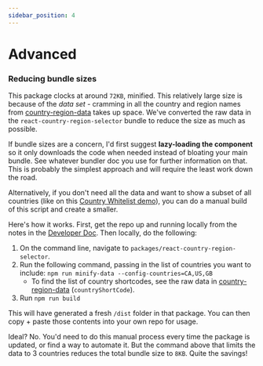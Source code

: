 ```yaml
---
sidebar_position: 4
---
```


# Advanced

### Reducing bundle sizes

This package clocks at around `72KB`, minified. This relatively large size is because of the _data set_ - cramming in all the country and region names from
[country-region-data](https://github.com/country-regions/country-region-data) takes up space. We've converted the raw data in the `react-country-region-selector`
bundle to reduce the size as much as possible.

If bundle sizes are a concern, I'd first suggest **lazy-loading the component** so it only downloads the code when needed instead of bloating your main
bundle. See whatever bundler doc you use for further information on that. This is probably the simplest approach and will require the least work down the road.

Alternatively, if you don't need all the data and want to show a subset of all countries (like on this
[Country Whitelist demo](../demos/features/CountryWhitelist)), you can do a manual build of this script and create a smaller.

Here's how it works. First, get the repo up and running locally from the notes in the [Developer Doc](https://github.com/country-regions/react-country-region-selector/blob/master/DEVELOPER.md).
Then locally, do the following:

1. On the command line, navigate to `packages/react-country-region-selector`.
2. Run the following command, passing in the list of countries you want to include:
   `npm run minify-data --config-countries=CA,US,GB`
   - To find the list of country shortcodes, see the raw data in [country-region-data](https://github.com/country-regions/country-region-data/blob/master/data.json) (`countryShortCode`).
3. Run `npm run build`

This will have generated a fresh `/dist` folder in that package. You can then copy + paste those contents into your own repo for usage.

Ideal? No. You'd need to do this manual process every time the package is updated, or find a way to automate it. But the command above that limits the data
to 3 countries reduces the total bundle size to `8KB`. Quite the savings!
